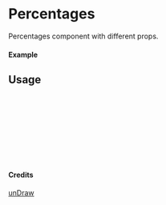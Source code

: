 
<Meta of={Percentages} title="unDraw/Percentages" />

# Percentages

Percentages component with different props.

#### Example

<Canvas of={Percentages.Primary} />

## Usage

```ts
import { Percentages } from "yadl-ui";

const Example = () => {
  return (
      <Percentages />
  );
};

export default Example;
```

#### Credits
[unDraw](https://undraw.co/illustrations)
